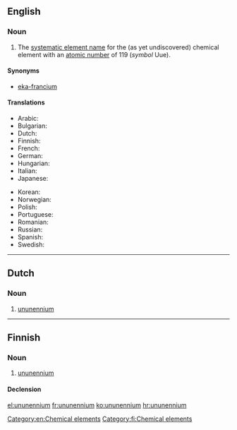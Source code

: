 ==English==
{{elements|Uue|ununoctium|Uuo|unbinilium|Ubn}}

===Noun===
{{wikipedia}}
{{en-noun|-}}

# The [[systematic element name]] for the (as yet undiscovered) chemical element with an [[atomic number]] of 119 (''symbol'' Uue).

====Synonyms====
* [[eka-francium]]

====Translations====
{{trans-top|chemical element}}
* Arabic: {{t|ar|أونون إينيوم|tr=’unun ’ínyum|m}}
* Bulgarian: {{t|bg|унуненний|m|tr=ununénnij}}
* Dutch: {{t|nl|ununennium|n}}
* Finnish: {{t|fi|ununennium}}
* French: {{t+|fr|ununennium|m}}
* German: {{t|de|Ununennium|n}}
* Hungarian: {{t|hu|ununennium}}
* Italian: {{t+|it|ununennio|m}}
* Japanese: {{t|ja|ウンウンエニウム|tr=unun’eniumu}}
{{trans-mid}}
* Korean: {{t|ko|우누넨늄|tr=ununennyum}}
* Norwegian: {{t|no|ununennium}}
* Polish: {{t|pl|ununennium|m}}
* Portuguese: {{t|pt|ununénnio|m}}
* Romanian: {{t|ro|ununenniu|n}}
* Russian: {{t|ru|унунэнний|m|tr=ununénnij}}
* Spanish: {{t|es|ununenio|m}}
* Swedish: {{t|sv|ununennium}}
{{trans-bottom}}

[[Category:en:Chemical elements]]

----

==Dutch==
{{elements|Uue|ununoctium|Uuo|unbinilium|Ubn|lang=nl}}

===Noun===
{{nl-noun|n|-|-}}

# [[#English|ununennium]]

----

==Finnish==
{{wikipedia|lang=fi}}

===Noun===
{{head|fi|noun}}

# [[#English|ununennium]]

====Declension====
{{fi-decl-risti|n=sg|ununennium|||a|i=0}}

[[Category:fi:Chemical elements]]

[[el:ununennium]]
[[fr:ununennium]]
[[ko:ununennium]]
[[hr:ununennium]]